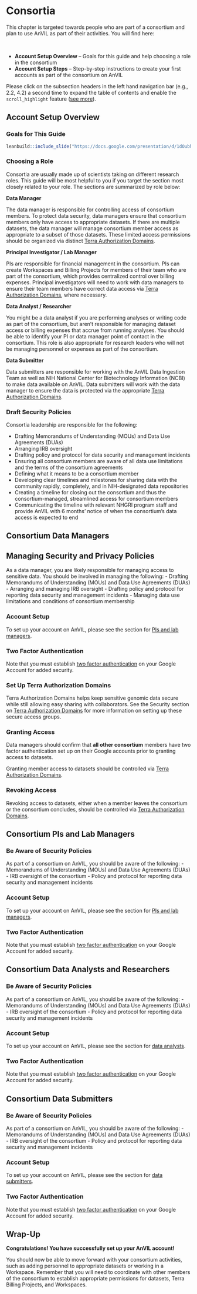 # Consortia

This chapter is targeted towards people who are part of a consortium and plan to use AnVIL as part of their activities. You will find here:

<br>
<!-- The capital letter above alters the formatting for the bullet points below -->

- **Account Setup Overview** -- Goals for this guide and help choosing a role in the consortium
- **Account Setup Steps** -- Step-by-step instructions to create your first accounts as part of the consortium on AnVIL

::: {.fyi}
Please click on the subsection headers in the left hand 
navigation bar (e.g., 2.2, 4.2) a second time to expand the 
table of contents and enable the `scroll_highlight` feature 
([see more](introduction.html#scroll-highlight)).
:::

## Account Setup Overview {#overview-consortia}

### Goals for This Guide

```r
leanbuild::include_slide("https://docs.google.com/presentation/d/1dOubh-sTo5K3okZXx_7OVvUaRO58UzDn7w-pWwHD8CE/edit#slide=id.gd5c49c5c55_0_165")
```

### Choosing a Role

Consortia are usually made up of scientists taking on different research roles. This guide will be most helpful to you if you target the section most closely related to your role. The sections are summarized by role below:

**Data Manager**

The data manager is responsible for controlling access of consortium members. To protect data security, data managers ensure that consortium members only have access to appropriate datasets. If there are multiple datasets, the data manager will manage consortium member access as appropriate to a subset of those datasets. These limited access permissions should be organized via distinct [Terra Authorization Domains](security.html#terra-auth-domains).

**Principal Investigator / Lab Manager**

PIs are responsible for financial management in the consortium. PIs can create Workspaces and Billing Projects for members of their team who are part of the consortium, which provides centralized control over billing expenses. Principal investigators will need to work with data managers to ensure their team members have correct data access via [Terra Authorization Domains](security.html#terra-auth-domains), where necessary.

**Data Analyst / Researcher**

You might be a data analyst if you are performing analyses or writing code as part of the consortium, but aren't responsible for managing dataset access or billing expenses that accrue from running analyses. You should be able to identify your PI or data manager point of contact in the consortium. This role is also appropriate for research leaders who will not be managing personnel or expenses as part of the consortium.

**Data Submitter**

Data submitters are responsible for working with the AnVIL Data Ingestion Team as well as NIH National Center for Biotechnology Information (NCBI) to make data available on AnVIL. Data submitters will work with the data manager to ensure the data is protected via the appropriate [Terra Authorization Domains](security.html#terra-auth-domains).

### Draft Security Policies

Consortia leadership are responsible for the following:

- Drafting Memorandums of Understanding (MOUs) and Data Use Agreements (DUAs)
- Arranging IRB oversight
- Drafting policy and protocol for data security and management incidents
- Ensuring all consortium members are aware of all data use limitations and the terms of the consortium agreements
- Defining what it means to be a consortium member
- Developing clear timelines and milestones for sharing data with the community rapidly, completely, and in NIH-designated data repositories
- Creating a timeline for closing out the consortium and thus the consortium-managed, streamlined access for consortium members
- Communicating the timeline with relevant NHGRI program staff and provide AnVIL with 6 months' notice of when the consortium's data access is expected to end

## Consortium Data Managers

## Managing Security and Privacy Policies

As a data manager, you are likely responsible for managing access to sensitive data. You should be involved in managing the following:
- Drafting Memorandums of Understanding (MOUs) and Data Use Agreements (DUAs)
- Arranging and managing IRB oversight
- Drafting policy and protocol for reporting data security and management incidents
- Managing data use limitations and conditions of consortium membership

### Account Setup

To set up your account on AnVIL, please see the section for [PIs and lab managers](pis-and-lab-managers.html#overview-pis).

### Two Factor Authentication

Note that you must establish [two factor authentication](https://support.google.com/accounts/answer/185839?co=GENIE.Platform%3DDesktop&hl=en) on your Google Account for added security. 

### Set Up Terra Authorization Domains

Terra Authorization Domains helps keep sensitive genomic data secure while still allowing easy sharing with collaborators. See the Security section on [Terra Authorization Domains](security.html#terra-auth-domains) for more information on setting up these secure access groups.

### Granting Access

Data managers should confirm that **all other consortium** members have two factor authentication set up on their Google accounts prior to granting access to datasets. 

Granting member access to datasets should be controlled via [Terra Authorization Domains](security.html#terra-auth-domains).

### Revoking Access

Revoking access to datasets, either when a member leaves the consortium or the consortium concludes, should be controlled via [Terra Authorization Domains](security.html#terra-auth-domains).

## Consortium PIs and Lab Managers

### Be Aware of Security Policies

As part of a consortium on AnVIL, you should be aware of the following:
- Memorandums of Understanding (MOUs) and Data Use Agreements (DUAs)
- IRB oversight of the consortium
- Policy and protocol for reporting data security and management incidents

### Account Setup

To set up your account on AnVIL, please see the section for [PIs and lab managers](pis-and-lab-managers.html#overview-pis).

### Two Factor Authentication

Note that you must establish [two factor authentication](https://support.google.com/accounts/answer/185839?co=GENIE.Platform%3DDesktop&hl=en) on your Google Account for added security.

## Consortium Data Analysts and Researchers

### Be Aware of Security Policies

As part of a consortium on AnVIL, you should be aware of the following:
- Memorandums of Understanding (MOUs) and Data Use Agreements (DUAs)
- IRB oversight of the consortium
- Policy and protocol for reporting data security and management incidents

### Account Setup

To set up your account on AnVIL, please see the section for [data analysts](data-analysts.html#overview-analysts).

### Two Factor Authentication

Note that you must establish [two factor authentication](https://support.google.com/accounts/answer/185839?co=GENIE.Platform%3DDesktop&hl=en) on your Google Account for added security.

## Consortium Data Submitters

### Be Aware of Security Policies

As part of a consortium on AnVIL, you should be aware of the following:
- Memorandums of Understanding (MOUs) and Data Use Agreements (DUAs)
- IRB oversight of the consortium
- Policy and protocol for reporting data security and management incidents

### Account Setup

To set up your account on AnVIL, please see the section for [data submitters](https://anvilproject.org/learn/data-submitters/submission-guide/data-submitters-overview).

### Two Factor Authentication

Note that you must establish [two factor authentication](https://support.google.com/accounts/answer/185839?co=GENIE.Platform%3DDesktop&hl=en) on your Google Account for added security.

## Wrap-Up

**Congratulations! You have successfully set up your AnVIL account!**

You should now be able to move forward with your consortium activities, such as adding personnel to appropriate datasets or working in a Workspace. Remember that you will need to coordinate with other members of the consortium to establish appropriate permissions for datasets, Terra Billing Projects, and Workspaces.
